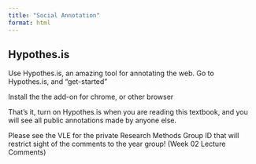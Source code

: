 ```yaml
---
title: "Social Annotation"
format: html
---
```


## Hypothes.is

Use Hypothes.is, an amazing tool for annotating the web.
Go to Hypothes.is, and “get-started”

Install the the add-on for chrome, or other browser

That’s it, turn on Hypothes.is when you are reading this textbook, and you will see all public annotations made by anyone else.

Please see the VLE for the private Research Methods Group ID that will restrict sight of the comments to the year group! (Week 02 Lecture Comments)